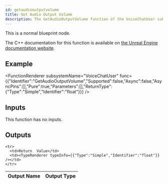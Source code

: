 ```yaml
---
id: getaudiooutputvolume
title: Get Audio Output Volume
description: The GetAudioOutputVolume function of the VoiceChatUser subsystem.
---
```



This is a normal blueprint node.

The C++ documentation for this function is available on [the Unreal Engine documentation website](https://dev.epicgames.com/documentation/en-us/unreal-engine/voice-chat-interface-in-unreal-engine).

## Example

<FunctionRenderer subsystemName="VoiceChatUser" func={{"Identifier":"GetAudioOutputVolume","Supported":false,"Async":false,"AsyncPins":[],"Pure":true,"Parameters":[],"ReturnType":{"Type":"Simple","Identifier":"float"}}} />

## Inputs

This function has no inputs.

## Outputs


<table>
  <thead>
    <tr>
      <th>Output Name</th>
      <th>Output Type</th>
    </tr>
  </thead>
  <tbody>
    
    <tr>
      <td>Return  Value</td>
      <td><TypeRenderer typeInfo={{"Type":"Simple","Identifier":"float"}} /></td>
    </tr>
  </tbody>
</table>



